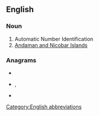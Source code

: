 {{also|ani|anı}}
==English==

===Noun===
{{head|en|noun}}

# Automatic Number Identification
# [[Andaman and Nicobar Islands]]

===Anagrams===
* {{l|en|Ian}}
* {{l|en|ina}}, {{l|en|Ina}}
* {{l|en|NIA}}

[[Category:English abbreviations]]